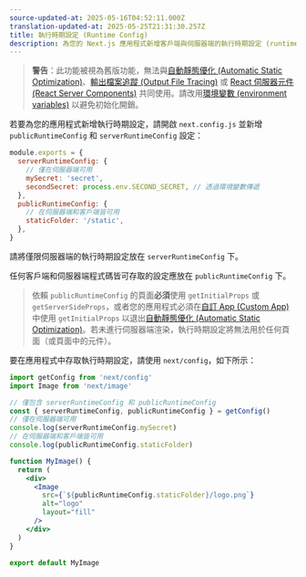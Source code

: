 ```yaml
---
source-updated-at: 2025-05-16T04:52:11.000Z
translation-updated-at: 2025-05-25T21:31:30.257Z
title: 執行時期設定 (Runtime Config)
description: 為您的 Next.js 應用程式新增客戶端與伺服器端的執行時期設定 (runtime configuration)。
---
```


> **警告**：此功能被視為舊版功能，無法與[自動靜態優化 (Automatic Static Optimization)](/docs/pages/building-your-application/rendering/automatic-static-optimization)、[輸出檔案追蹤 (Output File Tracing)](/docs/pages/api-reference/next-config-js/output#automatically-copying-traced-files) 或 [React 伺服器元件 (React Server Components)](/docs/app/building-your-application/rendering/server-components) 共同使用。請改用[環境變數 (environment variables)](/docs/pages/building-your-application/configuring/environment-variables) 以避免初始化開銷。

若要為您的應用程式新增執行時期設定，請開啟 `next.config.js` 並新增 `publicRuntimeConfig` 和 `serverRuntimeConfig` 設定：

```js filename="next.config.js"
module.exports = {
  serverRuntimeConfig: {
    // 僅在伺服器端可用
    mySecret: 'secret',
    secondSecret: process.env.SECOND_SECRET, // 透過環境變數傳遞
  },
  publicRuntimeConfig: {
    // 在伺服器端和客戶端皆可用
    staticFolder: '/static',
  },
}
```

請將僅限伺服器端的執行時期設定放在 `serverRuntimeConfig` 下。

任何客戶端和伺服器端程式碼皆可存取的設定應放在 `publicRuntimeConfig` 下。

> 依賴 `publicRuntimeConfig` 的頁面**必須**使用 `getInitialProps` 或 `getServerSideProps`，或者您的應用程式必須在[自訂 App (Custom App)](/docs/pages/building-your-application/routing/custom-app) 中使用 `getInitialProps` 以退出[自動靜態優化 (Automatic Static Optimization)](/docs/pages/building-your-application/rendering/automatic-static-optimization)。若未進行伺服器端渲染，執行時期設定將無法用於任何頁面（或頁面中的元件）。

要在應用程式中存取執行時期設定，請使用 `next/config`，如下所示：

```jsx
import getConfig from 'next/config'
import Image from 'next/image'

// 僅包含 serverRuntimeConfig 和 publicRuntimeConfig
const { serverRuntimeConfig, publicRuntimeConfig } = getConfig()
// 僅在伺服器端可用
console.log(serverRuntimeConfig.mySecret)
// 在伺服器端和客戶端皆可用
console.log(publicRuntimeConfig.staticFolder)

function MyImage() {
  return (
    <div>
      <Image
        src={`${publicRuntimeConfig.staticFolder}/logo.png`}
        alt="logo"
        layout="fill"
      />
    </div>
  )
}

export default MyImage
```